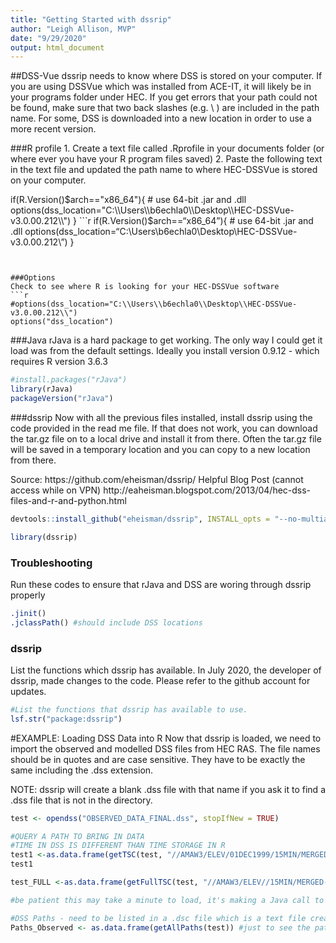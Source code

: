 ```yaml
---
title: "Getting Started with dssrip"
author: "Leigh Allison, MVP"
date: "9/29/2020"
output: html_document
---
```



##DSS-Vue
dssrip needs to know where DSS is stored on your computer. If you are using DSSVue which was installed from ACE-IT, it will likely be in your programs folder under HEC. If you get errors that your path could not be found, make sure that two back slashes (e.g. \\ ) are included in the path name.  For some, DSS is downloaded into a new location in order to use a more recent version. 

###R profile 
1. Create a text file called .Rprofile in your documents folder (or where ever you have your R program files saved)
2. Paste the following text in the text file and updated the path name to where HEC-DSSVue is stored on your computer. 

if(R.Version()$arch=="x86_64"){
  # use 64-bit .jar and .dll
  options(dss_location="C:\\Users\\b6echla0\\Desktop\\HEC-DSSVue-v3.0.00.212\\")
}
```r
if(R.Version()$arch=="x86_64"){
  # use 64-bit .jar and .dll
  options(dss_location="C:\\Users\\b6echla0\\Desktop\\HEC-DSSVue-v3.0.00.212\\")
}
```


###Options
Check to see where R is looking for your HEC-DSSVue software
```r
#options(dss_location="C:\\Users\\b6echla0\\Desktop\\HEC-DSSVue-v3.0.00.212\\")
options("dss_location")
```

###Java
rJava is a hard package to get working. The only way I could get it load was from the default settings.  Ideally you install version 0.9.12 - which requires R version 3.6.3
```r
#install.packages("rJava")
library(rJava)
packageVersion("rJava")
```

###dssrip
Now with all the previous files installed, install dssrip using the code provided in the read me file.  If that does not work, you can download the tar.gz file on to a local drive and install it from there. Often the tar.gz file will be saved in a temporary location and you can copy to a new location from there.

Source: https://github.com/eheisman/dssrip/
Helpful Blog Post (cannot access while on VPN)
http://eaheisman.blogspot.com/2013/04/hec-dss-files-and-r-and-python.html
```r
devtools::install_github("eheisman/dssrip", INSTALL_opts = "--no-multiarch", ref="r36_rJava0.9-12_fixes",force = TRUE)

library(dssrip)
```

### Troubleshooting
Run these codes to ensure that rJava and DSS are woring through dssrip properly
```r
.jinit() 
.jclassPath() #should include DSS locations
```

### dssrip 
List the functions which dssrip has available. In July 2020, the developer of dssrip, made changes to the code. Please refer to the github account for updates.
```r
#List the functions that dssrip has available to use.
lsf.str("package:dssrip")
```


#EXAMPLE: Loading DSS Data into R
Now that dssrip is loaded, we need to import the observed and modelled DSS files from HEC RAS. The file names should be in quotes and are case sensitive. They have to be exactly the same including the .dss extension.

NOTE: dssrip will create a blank .dss file with that name if you ask it to find a .dss file that is not in the directory.
```r
test <- opendss("OBSERVED_DATA_FINAL.dss", stopIfNew = TRUE)

#QUERY A PATH TO BRING IN DATA
#TIME IN DSS IS DIFFERENT THAN TIME STORAGE IN R 
test1 <-as.data.frame(getTSC(test, "//AMAW3/ELEV/01DEC1999/15MIN/MERGED-NAVD88/"))
test1

test_FULL <-as.data.frame(getFullTSC(test, "//AMAW3/ELEV//15MIN/MERGED-NAVD88/"))

#be patient this may take a minute to load, it's making a Java call to the .dss file. 

#DSS Paths - need to be listed in a .dsc file which is a text file created from the catalog in HEC-DSSVue
Paths_Observed <- as.data.frame(getAllPaths(test)) #just to see the path names

```
